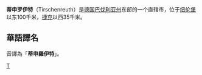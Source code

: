 {{noteTA
|G1=德国地名
|G2=单位
}}
{{德国城市
| 市徽图 = Image:DEU Tirschenreuth COA.svg
| 在德国内的位置图 =
| 所属联邦州 = 巴伐利亚州
| 所属行政区 = 上普法尔茨行政区
| 所属县 = 
| 坐标纬度 = 49
| 坐标纬度分 = 53
| 坐标经度 = 12
| 坐标经度分 = 20
| 海拔高度 = 504
| 面积 = 66.54
| 人口 = 9,233
| 统计时间 = 2008
| 人口密度 = 139
| 邮政编码 = 95643
| 电话区号 = 09631
| 汽车牌号 = TIR
| 政府地址 = Maximilianplatz 35<br />95643 Tirschenreuth
| 政府网站 = www.stadt-tirschenreuth.de
|}}

'''蒂申罗伊特'''（Tirschenreuth）是[[德国|德国]][[巴伐利亚州|巴伐利亚州]]东部的一个直辖市，位于[[纽伦堡|纽伦堡]]以东100千米，[[捷克|捷克]]以西35千米。

== 華語譯名 ==
音譯為「'''蒂申羅伊特'''」。

{{Authority control}}
{{Germany-geo-stub}}

[[Category:巴伐利亚州市镇|T]]